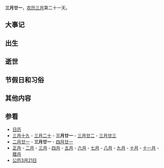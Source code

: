 {{Lunar03Calendar}}
'''三月廿一'''，[[农历|农历]][[三月_(农历)|三月]]第二十一天。

== 大事记 ==

== 出生 ==

== 逝世 ==

== 节假日和习俗 ==

== 其他内容 ==

== 参看 ==
*[[历史上的今天|日历]]
*[[三月十九|三月十九]] - [[三月二十|三月二十]] - '''三月廿一''' - [[三月廿二|三月廿二]] - [[三月廿三|三月廿三]] 
*[[二月廿一|二月廿一]] - '''三月廿一''' - [[四月廿一|四月廿一]]
*[[正月|正月]] - [[二月_(农历)|二月]] - [[三月_(农历)|三月]] - [[四月_(农历)|四月]] - [[五月_(农历)|五月]] - [[六月_(农历)|六月]] - [[七月_(农历)|七月]] - [[八月_(农历)|八月]] - [[九月_(农历)|九月]] - [[十月_(农历)|十月]] - [[十一月_(农历)|十一月]] - [[腊月|腊月]]
*[[公历|公历]][[3月21日|3月21日]]